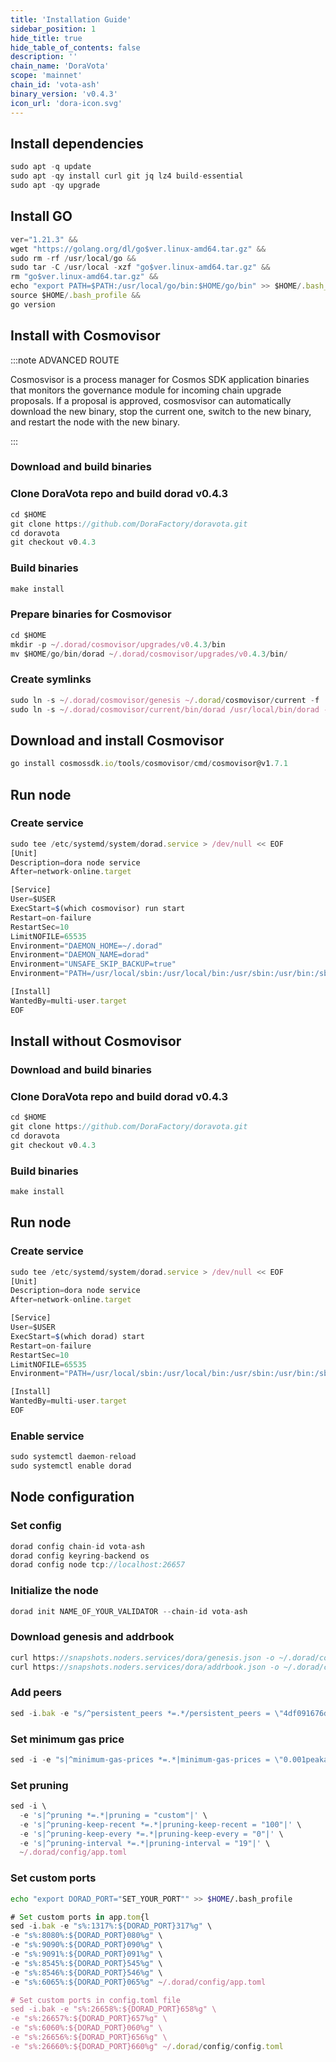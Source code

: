 ```yaml
---
title: 'Installation Guide'
sidebar_position: 1
hide_title: true
hide_table_of_contents: false
description: ''
chain_name: 'DoraVota'
scope: 'mainnet'
chain_id: 'vota-ash'
binary_version: 'v0.4.3'
icon_url: 'dora-icon.svg'
---
```



<PageTitle
  iconUrl="img/dora-icon.svg"
  title="DoraVota Installation Guide"
  chainId="vota-ash"
  version="v0.4.3"
/>

## Install dependencies

```js
sudo apt -q update
sudo apt -qy install curl git jq lz4 build-essential
sudo apt -qy upgrade
```

## Install GO

```js
ver="1.21.3" &&
wget "https://golang.org/dl/go$ver.linux-amd64.tar.gz" &&
sudo rm -rf /usr/local/go &&
sudo tar -C /usr/local -xzf "go$ver.linux-amd64.tar.gz" &&
rm "go$ver.linux-amd64.tar.gz" &&
echo "export PATH=$PATH:/usr/local/go/bin:$HOME/go/bin" >> $HOME/.bash_profile &&
source $HOME/.bash_profile &&
go version
```

## Install with Cosmovisor

:::note ADVANCED ROUTE

Cosmosvisor is a process manager for Cosmos SDK application binaries that monitors the governance module for incoming chain upgrade proposals. If a proposal is approved, cosmosvisor can automatically download the new binary, stop the current one, switch to the new binary, and restart the node with the new binary.

:::

### Download and build binaries

### Clone DoraVota repo and build dorad v0.4.3

```js
cd $HOME
git clone https://github.com/DoraFactory/doravota.git
cd doravota
git checkout v0.4.3
```

### Build binaries

```js
make install
```

### Prepare binaries for Cosmovisor

```js
cd $HOME
mkdir -p ~/.dorad/cosmovisor/upgrades/v0.4.3/bin
mv $HOME/go/bin/dorad ~/.dorad/cosmovisor/upgrades/v0.4.3/bin/
```

### Create symlinks

```js
sudo ln -s ~/.dorad/cosmovisor/genesis ~/.dorad/cosmovisor/current -f
sudo ln -s ~/.dorad/cosmovisor/current/bin/dorad /usr/local/bin/dorad -f
```

## Download and install Cosmovisor

```js
go install cosmossdk.io/tools/cosmovisor/cmd/cosmovisor@v1.7.1
```

## Run node

### Create service

```js
sudo tee /etc/systemd/system/dorad.service > /dev/null << EOF
[Unit]
Description=dora node service
After=network-online.target

[Service]
User=$USER
ExecStart=$(which cosmovisor) run start
Restart=on-failure
RestartSec=10
LimitNOFILE=65535
Environment="DAEMON_HOME=~/.dorad"
Environment="DAEMON_NAME=dorad"
Environment="UNSAFE_SKIP_BACKUP=true"
Environment="PATH=/usr/local/sbin:/usr/local/bin:/usr/sbin:/usr/bin:/sbin:/bin:/usr/games:/usr/local/games:/snap/bin:~/.dorad/cosmovisor/current/bin"

[Install]
WantedBy=multi-user.target
EOF
```

## Install without Cosmovisor

### Download and build binaries

### Clone DoraVota repo and build dorad v0.4.3

```js
cd $HOME
git clone https://github.com/DoraFactory/doravota.git
cd doravota
git checkout v0.4.3
```

### Build binaries

```js
make install
```

## Run node

### Create service

```js
sudo tee /etc/systemd/system/dorad.service > /dev/null << EOF
[Unit]
Description=dora node service
After=network-online.target

[Service]
User=$USER
ExecStart=$(which dorad) start
Restart=on-failure
RestartSec=10
LimitNOFILE=65535
Environment="PATH=/usr/local/sbin:/usr/local/bin:/usr/sbin:/usr/bin:/sbin:/bin:/usr/games:/usr/local/games:/snap/bin"

[Install]
WantedBy=multi-user.target
EOF
```

### Enable service

```js
sudo systemctl daemon-reload
sudo systemctl enable dorad
```

## Node configuration

### Set config

```js
dorad config chain-id vota-ash
dorad config keyring-backend os
dorad config node tcp://localhost:26657
```

### Initialize the node

```js
dorad init NAME_OF_YOUR_VALIDATOR --chain-id vota-ash
```

### Download genesis and addrbook

```js
curl https://snapshots.noders.services/dora/genesis.json -o ~/.dorad/config/genesis.json
curl https://snapshots.noders.services/dora/addrbook.json -o ~/.dorad/config/addrbook.json
```

### Add peers

```js
sed -i.bak -e "s/^persistent_peers *=.*/persistent_peers = \"4df091676d42231553eeb9cec880c516dee6a6d2@dora-rpc.noders.services:37656\"/" ~/.dorad/config/config.toml
```

### Set minimum gas price

```js
sed -i -e "s|^minimum-gas-prices *=.*|minimum-gas-prices = \"0.001peaka\"|" ~/.dorad/config/app.toml
```

### Set pruning

```js
sed -i \
  -e 's|^pruning *=.*|pruning = "custom"|' \
  -e 's|^pruning-keep-recent *=.*|pruning-keep-recent = "100"|' \
  -e 's|^pruning-keep-every *=.*|pruning-keep-every = "0"|' \
  -e 's|^pruning-interval *=.*|pruning-interval = "19"|' \
  ~/.dorad/config/app.toml
```

### Set custom ports

```bash
echo "export DORAD_PORT="SET_YOUR_PORT"" >> $HOME/.bash_profile
```

```js
# Set custom ports in app.tom{l
sed -i.bak -e "s%:1317%:${DORAD_PORT}317%g" \
-e "s%:8080%:${DORAD_PORT}080%g" \
-e "s%:9090%:${DORAD_PORT}090%g" \
-e "s%:9091%:${DORAD_PORT}091%g" \
-e "s%:8545%:${DORAD_PORT}545%g" \
-e "s%:8546%:${DORAD_PORT}546%g" \
-e "s%:6065%:${DORAD_PORT}065%g" ~/.dorad/config/app.toml

# Set custom ports in config.toml file
sed -i.bak -e "s%:26658%:${DORAD_PORT}658%g" \
-e "s%:26657%:${DORAD_PORT}657%g" \
-e "s%:6060%:${DORAD_PORT}060%g" \
-e "s%:26656%:${DORAD_PORT}656%g" \
-e "s%:26660%:${DORAD_PORT}660%g" ~/.dorad/config/config.toml
```